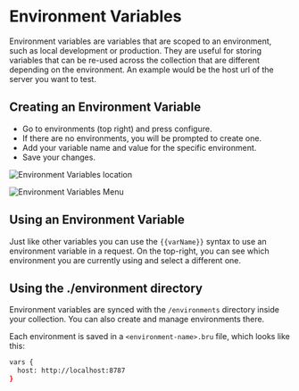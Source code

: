 # Environment Variables

Environment variables are variables that are scoped to an environment, such as local development or production. They are useful for storing variables that can be re-used across the collection that are different depending on the environment. An example would be the host url of the server you want to test.

## Creating an Environment Variable

- Go to environments (top right) and press configure.
- If there are no environments, you will be prompted to create one.
- Add your variable name and value for the specific environment.
- Save your changes.

![Environment Variables location](/screenshots/variables/environment-variables.png)

![Environment Variables Menu](/screenshots/variables/environment-variables-menu.png)


## Using an Environment Variable

Just like other variables you can use the `{{varName}}` syntax to use an environment variable in a request. On the top-right, you can see which environment you are currently using and select a different one.

## Using the ./environment directory

Environment variables are synced with the `/environments` directory inside your collection. You can also create and manage environments there.

Each environment is saved in a `<environment-name>.bru` file, which looks like this:

```bash filename="local.bru"
vars {
  host: http://localhost:8787
}
```
